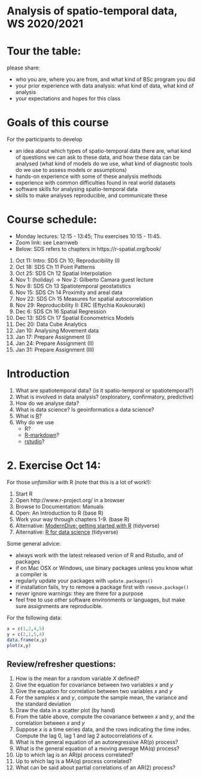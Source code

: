 # Analysis of spatio-temporal data, WS 2020/2021

# Tour the table:

please share:

* who you are, where you are from, and what kind of BSc program you did
* your prior experience with data analysis: what kind of data, what kind of analysis
* your expectations and hopes for this class

# Goals of this course

For the participants to develop

* an idea about which types of spatio-temporal data there are, what kind of questions we can ask to these data, and how these data can be analysed (what kind of models do we use, what kind of diagnostic tools do we use to assess models or assumptions)
* hands-on experience with some of these analysis methods
* experience with common difficulties found in real world datasets
* software skills for analysing spatio-temporal data
* skills to make analyses reproducible, and communicate these

# Course schedule: 

* Monday lectures: 12:15 - 13:45; Thu exercises 10:15 - 11:45.
* Zoom link: see Learnweb
* Below: SDS refers to chapters in https://r-spatial.org/book/

1. Oct 11: Intro: SDS Ch 10; Reproducibility (I)
1. Oct 18: SDS Ch 11 Point Patterns
1. Oct 25: SDS Ch 12 Spatial Interpolation
1. Nov 1: (holiday) -> Nov 2: Gilberto Camara guest lecture
1. Nov 8: SDS Ch 13 Spatiotemporal geostatistics
1. Nov 15: SDS Ch 14 Proximity and areal data
1. Nov 22: SDS Ch 15 Measures for spatial autocorrelation
1. Nov 29: Reproducibility II: ERC (Eftychia Koukouraki)
1. Dec 6: SDS Ch 16 Spatial Regression
1. Dec 13: SDS Ch 17 Spatial Econometrics Models
1. Dec 20: Data Cube Analytics
1. Jan 10: Analysing Movement data
1. Jan 17: Prepare Assignment (I)
1. Jan 24: Prepare Assignment (II)
1. Jan 31: Prepare Assignment (III)


# Introduction

1. What are spatiotemporal data? (is it spatio-temporal or spatiotemporal?)
1. What is involved in data analysis? (exploratory, confirmatory, predictive)
1. How do we analyse data?
1. What is data science? Is geoinformatics a data science?
1. What is [R](https://www.r-project.org/)? 
1. Why do we use 
    - R?
    - [R-markdown](http://rmarkdown.rstudio.com/)?
	- [rstudio](http://rstudio.com/)?

# 2. Exercise Oct 14:

For those *unfamiliar* with R (note that this is a lot of work!):

1. Start R
1. Open http://www.r-project.org/ in a browser
1. Browse to Documentation: Manuals
1. Open: An Introduction to R (base R)
1. Work your way through chapters 1-9. (base R)
1. Alternative: [ModernDive: getting started with R](https://moderndive.com/1-getting-started.html) (tidyverse)
1. Alternative: [R for data science](http://r4ds.had.co.nz/) (tidyverse)


Some general advice:

* always work with the latest released verion of R and Rstudio, and of packages
* if on Mac OSX or Windows, use binary packages unless you know what a compiler is
* regularly update your packages with `update.packages()`
* if installation fails, try to remove a package first with `remove.package()`
* never ignore warnings: they are there for a purpose
* feel free to use other software environments or languages, but make sure assignments are reproducible.

For the following data:

```r
x = c(1,2,4,5)
y = c(2,1,5,4)
data.frame(x,y)
plot(x,y)
```

## Review/refresher questions:

1. How is the mean for a random variable $X$ defined?
1. Give the equation for covariance between two variables $x$ and $y$
1. Give the equation for correlation between two variables $x$ and $y$
1. For the samples $x$ and $y$, compute the sample mean, the variance and the standard deviation 
1. Draw the data in a scatter plot (by hand)
1. From the table above, compute the covariance between $x$ and $y$, and the correlation between $x$ and $y$
1. Suppose $x$ is a time series data, and the rows indicating the time index. Compute the lag 0, lag 1 and lag 2 autocorrelations of $x$.
1. What is the general equation of an autoregressive AR(p) process?
1. What is the general equation of a moving average MA(q) process?
1. Up to which lag is an AR(p) process correlated?
1. Up to which lag is a MA(q) process correlated?
1. What can be said about partial correlations of an AR(2) process?

